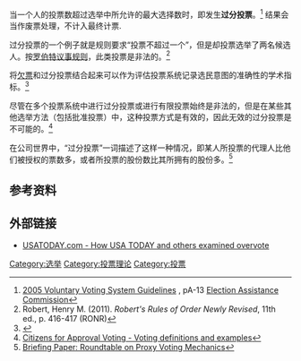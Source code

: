 当一个人的投票数超过选举中所允许的最大选择数时，即发生'''过分投票'''。<ref>[http://www.eac.gov/voting%20systems/docs/vvsgvolumei.pdf/attachment_download/file/ 2005 Voluntary Voting System Guidelines] {{webarchive|url=https://web.archive.org/web/20080613012027/http://www.eac.gov/voting%20systems/docs/vvsgvolumei.pdf/attachment_download/file|date=2008-06-13}}, pA-13 [[Election_Assistance_Commission|Election Assistance Commission]]</ref> 结果会当作废票处理，不计入最终计票.

过分投票的一个例子就是规则要求“投票不超过一个”，但是却投票选举了两名候选人。按[[罗伯特议事规则|罗伯特议事规则]]，此类投票是非法的。<ref>Robert, Henry M. (2011). ''Robert's Rules of Order Newly Revised'', 11th ed., p. 416-417 (RONR)</ref>

将[[选举欠票|欠票]]和过分投票结合起来可以作为评估投票系统记录选民意图的准确性的学术指标。<ref>
{{cite paper|title=Machines Versus Humans: The Counting and Recounting of Pre-scored Punchcard Ballots|url=http://www.vote.caltech.edu/media/documents/wps/vtp_wp32.pdf|first1=R. Michael|last2=Katz|first2=Jonathan N.|date=September 20, 2005|publisher=CALTECH/MIT VOTING TECHNOLOGY PROJECT|accessdate=2008-06-12|last3=Hill|first3=Jonathan N.|last1=Alvarez|version=VTP WORKING PAPER #32}}</ref>

尽管在多个投票系统中进行过分投票或进行有限投票始终是非法的，但是在某些其他选举方法（包括批准投票）中，这种投票方式是有效的，因此无效的过分投票是不可能的。<ref>[http://www.approvalvoting.org/glossary.html Citizens for Approval Voting - Voting definitions and examples]</ref>

在公司世界中，“过分投票”一词描述了这样一种情况，即某人所投票的代理人比他们被授权的票数多，或者所投票的股份数比其所拥有的股份多。<ref>[https://www.sec.gov/spotlight/proxyprocess/proxyvotingbrief.htm Briefing Paper: Roundtable on Proxy Voting Mechanics]</ref>

== 参考资料 ==
{{reflist}}

== 外部链接 ==

* [https://www.usatoday.com/news/politics/2001-05-10-recountmethod.htm USATODAY.com - How USA TODAY and others examined overvote]
{{election-stub}}
[[Category:选举|Category:选举]]
[[Category:投票理论|Category:投票理论]]
[[Category:投票|Category:投票]]